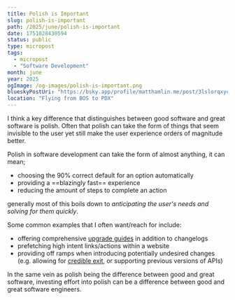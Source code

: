 ```yaml
---
title: Polish is Important
slug: polish-is-important
path: /2025/june/polish-is-important
date: 1751028430594
status: public
type: micropost
tags:
  - micropost
  - "Software Development"
month: june
year: 2025
ogImage: /og-images/polish-is-important.png
blueskyPostUri: "https://bsky.app/profile/matthamlin.me/post/3lslorqxyck26"
location: "Flying from BOS to PDX"
---
```


I think a key difference that distinguishes between good software and great software is polish. Often that polish can take the form of things that seem invisible to the user yet still make the user experience orders of magnitude better.

Polish in software development can take the form of almost anything, it can mean;

- choosing the 90% correct default for an option automatically
- providing a ==blazingly fast== experience
- reducing the amount of steps to complete an action

generally most of this boils down to _anticipating the user's needs and solving for them quickly_.

Some common examples that I often want/reach for include:

- offering comprehensive [upgrade guides](/2022/may/upgrade-guides) in addition to changelogs
- prefetching high intent links/actions within a website
- providing off ramps when introducing potentially undesired changes (e.g. allowing for [credible exit](https://newsletter.squishy.computer/p/credible-exit), or supporting previous versions of APIs)

In the same vein as polish being the difference between good and great software, investing effort into polish can be a difference between good and great software engineers.